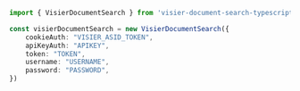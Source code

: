 ```typescript index.ts
import { VisierDocumentSearch } from 'visier-document-search-typescript-sdk';

const visierDocumentSearch = new VisierDocumentSearch({
    cookieAuth: "VISIER_ASID_TOKEN",
    apiKeyAuth: "APIKEY",
    token: "TOKEN",
    username: "USERNAME",
    password: "PASSWORD",
})
```